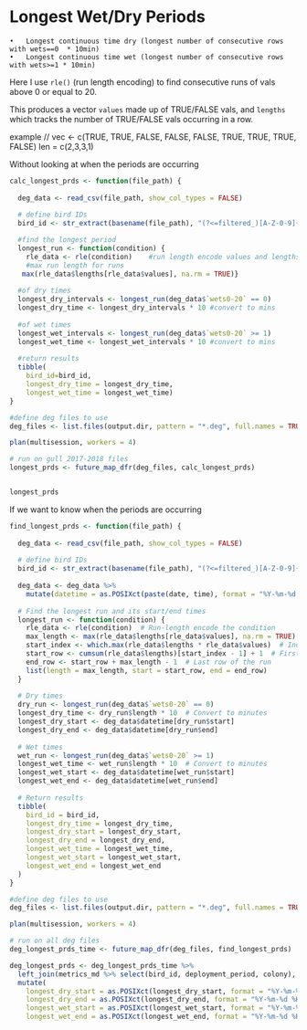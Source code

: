 # Longest Wet/Dry Periods

    •	Longest continuous time dry (longest number of consecutive rows with wets==0  * 10min)
    •	Longest continuous time wet (longest number of consecutive rows with wets>=1 * 10min)

Here I use `rle()` (run length encoding) to find consecutive runs of vals above 0 or equal to 20.

This produces a vector `values` made up of TRUE/FALSE vals, and `lengths` which tracks the number of TRUE/FALSE vals occurring in a row.

  example // 
    vec <- c(TRUE, TRUE, FALSE, FALSE, FALSE, TRUE, TRUE, TRUE, FALSE)
    len = c(2,3,3,1)

Without looking at when the periods are occurring
```r

calc_longest_prds <- function(file_path) {
  
  deg_data <- read_csv(file_path, show_col_types = FALSE)
  
  # define bird IDs
  bird_id <- str_extract(basename(file_path), "(?<=filtered_)[A-Z-0-9]{5}")

  #find the longest period
  longest_run <- function(condition) {
    rle_data <- rle(condition)    #run length encode values and lengths for condition
    #max run length for runs
   max(rle_data$lengths[rle_data$values], na.rm = TRUE)}
  
  #of dry times
  longest_dry_intervals <- longest_run(deg_data$`wets0-20` == 0)
  longest_dry_time <- longest_dry_intervals * 10 #convert to mins
  
  #of wet times
  longest_wet_intervals <- longest_run(deg_data$`wets0-20` >= 1)
  longest_wet_time <- longest_wet_intervals * 10 #convert to mins
  
  #return results 
  tibble(
    bird_id=bird_id,
    longest_dry_time = longest_dry_time,
    longest_wet_time = longest_wet_time)
}

```


```r
#define deg files to use
deg_files <- list.files(output.dir, pattern = "*.deg", full.names = TRUE) #add if you want to subset

plan(multisession, workers = 4)

# run on gull 2017-2018 files
longest_prds <- future_map_dfr(deg_files, calc_longest_prds)


longest_prds
```



If we want to know when the periods are occurring 

```r

find_longest_prds <- function(file_path) {
  
  deg_data <- read_csv(file_path, show_col_types = FALSE)
  
  # define bird IDs
  bird_id <- str_extract(basename(file_path), "(?<=filtered_)[A-Z-0-9]{5}")
  
  deg_data <- deg_data %>%
    mutate(datetime = as.POSIXct(paste(date, time), format = "%Y-%m-%d %H:%M:%S"))
  
  # Find the longest run and its start/end times
  longest_run <- function(condition) {
    rle_data <- rle(condition)  # Run-length encode the condition
    max_length <- max(rle_data$lengths[rle_data$values], na.rm = TRUE)  # Max run length
    start_index <- which.max(rle_data$lengths * rle_data$values)  # Index of the max run
    start_row <- cumsum(rle_data$lengths)[start_index - 1] + 1  # First row of the run
    end_row <- start_row + max_length - 1  # Last row of the run
    list(length = max_length, start = start_row, end = end_row)
  }
  
  # Dry times
  dry_run <- longest_run(deg_data$`wets0-20` == 0)
  longest_dry_time <- dry_run$length * 10  # Convert to minutes
  longest_dry_start <- deg_data$datetime[dry_run$start]
  longest_dry_end <- deg_data$datetime[dry_run$end]
  
  # Wet times
  wet_run <- longest_run(deg_data$`wets0-20` >= 1)
  longest_wet_time <- wet_run$length * 10  # Convert to minutes
  longest_wet_start <- deg_data$datetime[wet_run$start]
  longest_wet_end <- deg_data$datetime[wet_run$end]
  
  # Return results
  tibble(
    bird_id = bird_id,
    longest_dry_time = longest_dry_time,
    longest_dry_start = longest_dry_start,
    longest_dry_end = longest_dry_end,
    longest_wet_time = longest_wet_time,
    longest_wet_start = longest_wet_start,
    longest_wet_end = longest_wet_end
  )
}

```

```r

#define deg files to use
deg_files <- list.files(output.dir, pattern = "*.deg", full.names = TRUE) #add if you want to subset

plan(multisession, workers = 4)

# run on all deg files
deg_longest_prds_time <- future_map_dfr(deg_files, find_longest_prds)

```


```r
deg_longest_prds <- deg_longest_prds_time %>%
  left_join(metrics_md %>% select(bird_id, deployment_period, colony), by = "bird_id") %>%
  mutate(
    longest_dry_start = as.POSIXct(longest_dry_start, format = "%Y-%m-%d %H:%M:%S", tz = "UTC"),
    longest_dry_end = as.POSIXct(longest_dry_end, format = "%Y-%m-%d %H:%M:%S", tz = "UTC"),
    longest_wet_start = as.POSIXct(longest_wet_start, format = "%Y-%m-%d %H:%M:%S", tz = "UTC"),
    longest_wet_end = as.POSIXct(longest_wet_end, format = "%Y-%m-%d %H:%M:%S", tz = "UTC"))
```

